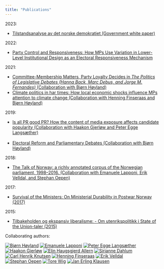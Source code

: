 ```yaml
---
title: "Publications"
---
```


2023:

- [Tilstandsanalyse av det norske demokratiet (Government white paper)](https://www.regjeringen.no/no/dokumenter/tilstandsanalyse-av-det-norske-demokratiet/id2991191/)

2022:

- [Party Control and Responsiveness: How MPs Use Variation in Lower-Level Institutional Design as an Electoral Responsiveness Mechanism](http://ceur-ws.org/Vol-3133/paper07.pdf)

2021:

- [Committee-Membership Matters, Party Loyalty Decides in <em>The Politics of Legislative Debates (Hanna Back, Marc Debus, and Jorge M. Fernandes)</em> (Collaboration with Bjørn Høyland)](https://oxford.universitypressscholarship.com/view/10.1093/oso/9780198849063.001.0001/oso-9780198849063-chapter-31)
- [Climate politics in har times: How local economic shocks influence MPs attention to climate change (Collaboration with Henning Finseraas and Bjørn Høyland)](https://ejpr.onlinelibrary.wiley.com/doi/full/10.1111/1475-6765.12415)

2019:

- [Is all PR good PR? How the content of media exposure affects candidate popularity (Collaboration with Haakon Gjerløw and Peter Egge Langsæther)](https://www.sciencedirect.com/science/article/pii/S0261379418303548)<br><br>
- [Electoral Reform and Parliamentary Debates (Collaboration  with Bjørn Høyland)](https://onlinelibrary.wiley.com/doi/full/10.1111/lsq.12237)

2018:

- [The Talk of Norway: a richly annotated corpus of the Norwegian parliament, 1998–2016. (Collaboration with Emanuele Lapponi, Erik Velldal, and Stephan Oepen)](https://link.springer.com/article/10.1007/s10579-018-9411-5)

2017:

- [Survival of the Ministers: On Ministerial Durability in Postwar Norway (2017)](http://onlinelibrary.wiley.com/doi/10.1111/1467-9477.12086/abstract)

2015:

- [Tilbakeholden og ekspansiv liberalisme: - Om utenrikspolitikk i State of the Union-taler (2015)](https://www.idunn.no/ip/2015/01/tilbakeholden_og_ekspansiv_liberalisme_-_om_utenrikspoliti)


Collaborating authors:

<a href="https://scholar.google.no/citations?user=LKrqoSgAAAAJ&hl=en"><img src="https://scholar.googleusercontent.com/citations?view_op=small_photo&user=LKrqoSgAAAAJ&citpid=1" title="Bjørn Høyland"/></a>
<a href="https://scholar.google.no/citations?user=fOIO08sAAAAJ&hl=en"><img src="https://scholar.googleusercontent.com/citations?view_op=small_photo&user=fOIO08sAAAAJ&citpid=1" title="Emanuele Lapponi"/></a>
<a href="https://scholar.google.no/citations?user=EnmGAG8AAAAJ&hl=en"><img src="https://scholar.googleusercontent.com/citations?view_op=small_photo&user=EnmGAG8AAAAJ&citpid=1" title="Peter Egge Langsæther"/></a>
<a href="https://scholar.google.no/citations?user=DSU-yuMAAAAJ&hl=en"><img src="https://scholar.googleusercontent.com/citations?view_op=small_photo&user=DSU-yuMAAAAJ&citpid=1" title="Haakon Gjerløw"/></a>
<a href="https://scholar.google.no/citations?user=mE1cBuIAAAAJ&hl=en"><img src="https://scholar.googleusercontent.com/citations?view_op=small_photo&user=mE1cBuIAAAAJ&citpid=1" title="Elin Haugsgjerd Allern"/></a>
<a href="https://scholar.google.no/citations?user=P1EAQzIAAAAJ&hl=en"><img src="https://scholar.googleusercontent.com/citations?view_op=small_photo&user=P1EAQzIAAAAJ&citpid=1" title="Sirianne Dahlum"/></a>
<a href="https://scholar.google.no/citations?user=tYXnTAgAAAAJ&hl=en"><img src="https://scholar.googleusercontent.com/citations?view_op=small_photo&user=tYXnTAgAAAAJ&citpid=1" title="Carl Henrik Knutsen"/></a>
<a href="https://scholar.google.no/citations?user=v2IK8CkAAAAJ&hl=en"><img src="https://scholar.googleusercontent.com/citations?view_op=small_photo&user=v2IK8CkAAAAJ&citpid=1" title="Henning Finseraas"/></a>
<a href="https://scholar.google.no/citations?user=lbQyqGoAAAAJ&hl=en"><img src="https://scholar.googleusercontent.com/citations?view_op=small_photo&user=lbQyqGoAAAAJ&citpid=1" title="Erik Velldal"/></a>
<a href="https://scholar.google.no/citations?user=0lUHSdEAAAAJ&hl=en"><img src="https://scholar.googleusercontent.com/citations?view_op=small_photo&user=0lUHSdEAAAAJ&citpid=1" title="Stephan Oepen"></a>
<a href="https://scholar.google.no/citations?user=-VZ9_fAAAAAJ&hl=en"><img src="https://scholar.googleusercontent.com/citations?view_op=small_photo&user=-VZ9_fAAAAAJ&citpid=1" title="Tore Wig"/></a>
<a href="https://scholar.google.no/citations?user=yWLpB2YAAAAJ&hl=en"><img src="https://scholar.googleusercontent.com/citations?view_op=small_photo&user=yWLpB2YAAAAJ&citpid=1" title="Jan Erling Klausen"/></a>
